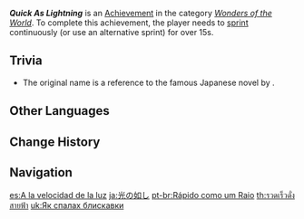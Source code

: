 {{Achievement Infobox
|id           = 81022
|order id     = 1022
|category     = Wonders of the World
|description  = [[Sprinting|Sprint]] continuously (or use an alternative sprint) for over 15s.
|requirements = 
|primogems    = 10
|tracking     = 
|hidden       = 1
|topic        = 
|type         = Exploration
}}
'''''Quick As Lightning''''' is an [[Achievement]] in the category ''[[Wonders of the World]]''. To complete this achievement, the player needs to [[Sprinting|sprint]] continuously (or use an alternative sprint) for over 15s.

==Trivia==
* The original name {{lang|"Run, Melos!"|zh=奔跑吧！梅洛斯}} is a reference to the famous Japanese novel ''{{w|Run, Melos!}}'' by {{w|Osamu Dazai}}.
<!--
==Video Guides==
{{EVT
|video1   = 
|caption1 = 
}}
-->
==Other Languages==
{{Other Languages
|en      = Quick As Lightning
|zhs     = 如光似电
|zhs_rm  = Rú Guāng Sì Diàn
|zht     = 如光似電
|zht_rm  = Rú Guāng Sì Diàn
|zh_tl   = Like Light and Electricity
|ja      = 光の如し
|ja_rm   = Hikari no Gotoshi
|ja_tl   = Like Light
|ko      = 전광석화
|ko_rm   = Jeongwangseokhwa
|ko_tl   = Quick As Lightning
|es      = A la velocidad de la luz
|es_tl   = At the Speed of Light
|fr      = Rapide comme l'éclair
|fr_tl   = Quick As Lightning
|ru      = Как вспышка молнии
|ru_tl   = Like a Lightning Flash
|th      = รวดเร็วดั่งสายฟ้า
|th_rm   = 
|th_tl   = 
|vi      = Như Sấm Như Sét
|vi_tl   = Like Thunder Like Lightning
|de      = Schnell wie der Blitz
|de_tl   = Quick As The Lightning
|id      = Secepat Kilat
|id_tl   = Quick As Lightning
|pt      = Rápido como um Raio
|pt_tl   = 
|tr      = Yıldırım Gibi Hızlı
|tr_tl   = Fast as Lightning
|it      = Come un lampo
|it_tl   = 
}}

==Change History==
{{Change History|1.0}}
<!--
==References==
{{Reflist}}
-->
==Navigation==
{{Achievement Navbox|Wonders of the World|Exploration}}

[[es:A la velocidad de la luz]]
[[ja:光の如し]]
[[pt-br:Rápido como um Raio]]
[[th:รวดเร็วดั่งสายฟ้า]]
[[uk:Як спалах блискавки]]